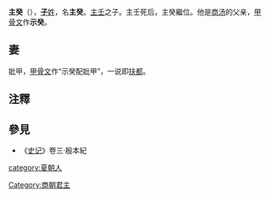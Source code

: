 {{Emperorcn box
|圖像=
|名稱=主癸
|政權=[[商朝|先商]]
|出生日期=?
|逝世日期=約前1675年
|在位=？—约前1675年
|父=主壬
}}

'''主癸'''（{{bd|？||约前1675年||catIdx=Z}}），[[子姓|'''子'''姓]]，名'''主癸'''。[[主壬|主壬]]之子。主壬死后，主癸繼位。他是[[商汤|商汤]]的父亲，[[甲骨文|甲骨文]]作'''示癸'''。

==妻==
妣甲，[[甲骨文|甲骨文]]作“示癸配妣甲”{{efn|[[郭沫若|郭沫若]]主编《甲骨文合集》（36190）}}，一说即[[扶都|扶都]]。

==注釋==
{{notelist|iger=}}
==參見==
*《[[史记|史记]]》卷三·殷本紀

{{wikisource|史記/卷003}}

{{中国皇帝|父[[主壬|主壬]]|子[[商汤|商汤]]|[[商朝君主列表|先商君主]]|？—约前1675年}}
{{商朝君主}}

[[category:夏朝人|category:夏朝人]]
[[Category:商朝君主|Category:商朝君主]]